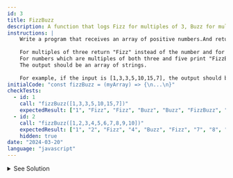```yaml
---
id: 3
title: FizzBuzz
description: A function that logs Fizz for multiples of 3, Buzz for multiples of 5 and FizzBuzz for multiples of both 3 and 5.
instructions: |
    Write a program that receives an array of positive numbers.And return an array of strings with the same size of the original array.
    
    For multiples of three return "Fizz" instead of the number and for the multiples of five returns "Buzz".
    For numbers which are multiples of both three and five print "FizzBuzz". If not multiple of three nor five return the number.
    The output should be an array of strings.
    
    For example, if the input is [1,3,3,5,10,15,7], the output should be ["1", "Fizz", "Fizz", "Buzz", "Buzz", "FizzBuzz", "7"].
initialCode: "const fizzBuzz = (myArray) => {\n...\n}"
checkTests:
  - id: 1
    call: "fizzBuzz([1,3,3,5,10,15,7])"
    expectedResult: ["1", "Fizz", "Fizz", "Buzz", "Buzz", "FizzBuzz", "7"]
  - id: 2
    call: "fizzBuzz([1,2,3,4,5,6,7,8,9,10])"
    expectedResult: ["1", "2", "Fizz", "4", "Buzz", "Fizz", "7", "8", "Fizz", "Buzz"]
    hidden: true
date: "2024-03-20"
language: "javascript"
---
```


<details>
  <summary>See Solution</summary>

## Solution

```js
const fizzBuzz = (myArray) => {
    const result = []
    for(const i of myArray){
        if(i%3 === 0 && i%5 === 0){
            result.push("FizzBuzz")
        } else if(i%3 === 0 ){
            result.push("Fizz")
        } else if(i%5 === 0){
            result.push("Buzz")
        } else {
            result.push(i.toString())
        }
    }
    return result
}
```

### Explanation
The operation is simple.
We loop through the numbers from 1 to 100 and check if the number is divisible by 3, 5 or both. 
If it is divisible by 3, we print "Fizz", if it is divisible by 5, we print "Buzz" and if it is divisible by both 3 and 5, we print "FizzBuzz". 
If none of the conditions are met, we print the number itself.

## Complexity Analysis
The time complexity for this algorithm is O(n) where n is the number of elements in the array.


## Alternatives
```js
const fizzBuzz = () => {
    Array.from({length: 10}, (_, i) => {
        i++
        let output = ""
        if(i % 3 === 0) output += "Fizz"
        if(i % 5 === 0) output += "Buzz"
        console.log(output || i)
    })
}
```
</details>
